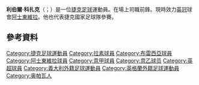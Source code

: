 {{blpsources|time=2015-09-27T03:27:02+00:00}}
{{expand|time=2015-09-27T03:27:02+00:00}}

{{noteTA|G1=EPL|G2=足球
|T=zh-hans:利博尔·科扎克; zh-hk:利伯爾·高薩克;
|1=zh-hans:利博尔·科扎克; zh-hk:利伯爾·高薩克;
|2=zh-hans:科扎克; zh-hk:高薩克;
}}

{{Infobox football biography
| name           = 利博尔·科扎克<br />Libor Kozák
| image          = Libor Kozák, Czech Rp.-Montenegro EURO 2020 QR 10-06-2019.jpg
| image_size     = 
| caption        = 
| fullname       = Libor Kozák<ref>{{cite web|url=http://m.premierleague.com/en-gb/news/article.080815-2015-2016-premier-league-squad-numbers-released.html|title=Player shirt numbers for 20 Barclays Premier League clubs released|publisher=Premier League|date=8 August 2015|accessdate=9 August 2015|deadurl=yes|archiveurl=https://web.archive.org/web/20150809220849/http://m.premierleague.com/en-gb/news/article.080815-2015-2016-premier-league-squad-numbers-released.html|archivedate=2015年8月9日}}</ref>
| birth_date     = {{birth date and age|1989|5|30|df=y}}
| birth_place    = 捷克[[奥帕瓦|奥帕瓦]]
| height         = {{height|meters=1.92}}<ref>{{cite web |url=http://www.premierleague.com/en-gb/players/profile.html/libor-kozak |title=Barclays Premier League Player Profile |date=2014 |work=web page |publisher=Premier League |accessdate=30 October 2012 |archive-date=2015-08-02 |archive-url=https://web.archive.org/web/20150802074306/http://www.premierleague.com/en-gb/players/profile.html/libor-kozak |dead-url=no }}</ref>
| position       = [[前鋒_(足球)|前锋]]
| currentclub    = [[阿士東維拉足球會|阿士東維拉]]
| clubnumber     = 18
| youthyears1    = 2001–2006 | youthclubs1 = Opava
| years1         = 2006–2008 | clubs1 = Opava                 | caps1 = 41 | goals1 = 19
| years2         = 2008–2013 | clubs2 = [[拉素體育會|拉素]]                | caps2 = 58 | goals2 = 10
| years3         = 2009–2010 | clubs3 = → [[布雷西亚足球俱乐部|布雷西亚]] | caps3 = 29 | goals3 = 3
| years4         = 2013–     | clubs4 = [[阿士東維拉足球會|阿士東維拉]]    | caps4 = 14 | goals4 = 4
| nationalyears1 = 2007–2008 | nationalteam1 = 捷克U19
| nationalcaps1  = 9 | nationalgoals1 = 3
| nationalyears2 = 2009–2011 | nationalteam2 = [[捷克21歲以下國家足球隊|捷克U21]]
| nationalcaps2  = 14 | nationalgoals2 = 3
| nationalyears3 = 2012– | nationalteam3 = [[捷克國家足球隊|捷克]]
| nationalcaps3  = 8 | nationalgoals3 = 2
| pcupdate       = 00:10, 29 December 2013 (UTC)
| ntupdate       = 10 September 2013
}}

'''利伯爾·科扎克'''（{{lang-cz|Libor Kozák}}；{{bd|1989年|5月30日}}）是一位[[捷克|捷克]][[足球|足球]]運動員。在場上司職前鋒。現時效力[[英冠|英冠]]球會[[阿士東維拉足球會|阿士東維拉]]。他也代表捷克國家足球隊參賽。

==參考資料== 
{{reflist}}

{{DEFAULTSORT:Kozak, Libor}}
[[Category:捷克足球運動員|Category:捷克足球運動員]]
[[Category:拉素球員|Category:拉素球員]]
[[Category:布雷西亞球員|Category:布雷西亞球員]]
[[Category:阿士東維拉球員|Category:阿士東維拉球員]]
[[Category:意甲球員|Category:意甲球員]]
[[Category:意乙球员|Category:意乙球员]]
[[Category:英超球員|Category:英超球員]]
[[Category:義大利外籍足球運動員|Category:義大利外籍足球運動員]]
[[Category:英格蘭外籍足球運動員|Category:英格蘭外籍足球運動員]]
[[Category:奥帕瓦人|Category:奥帕瓦人]]